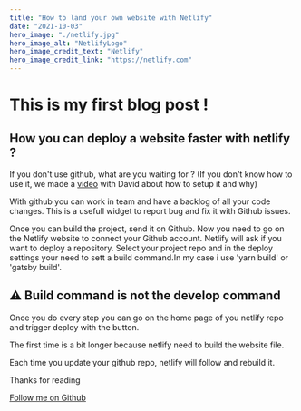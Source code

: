 ```yaml
---
title: "How to land your own website with Netlify"
date: "2021-10-03"
hero_image: "./netlify.jpg"
hero_image_alt: "NetlifyLogo"
hero_image_credit_text: "Netlify"
hero_image_credit_link: "https://netlify.com"
---
```


# This is my first blog post !

## How you can deploy a website faster with netlify ?

If you don't use github, what are you waiting for ?
(If you don't know how to use it, we made a <a href="https://www.youtube.com/watch?v=SIjL-GyJsPI">video</a> with David about how to setup it and why)

With github you can work in team and have a backlog of all your code changes. This is a usefull widget to report bug and fix it with Github issues.

Once you can build the project, send it on Github. Now you need to go on the Netlify website to connect your Github account.
Netlify will ask if you want to deploy a repository. Select your project repo and in the deploy settings your need to sett a build command.In my case i use 'yarn build' or 'gatsby build'.

## ⚠️ Build command is not the develop command

Once you do every step you can go on the home page of you netlify repo and trigger deploy with the button.

The first time is a bit longer because netlify need to build the website file.

Each time you update your github repo, netlify will follow and rebuild it.

Thanks for reading

<a href="https://www.github.com/MatthysDucrocq"> Follow me on Github </a>
